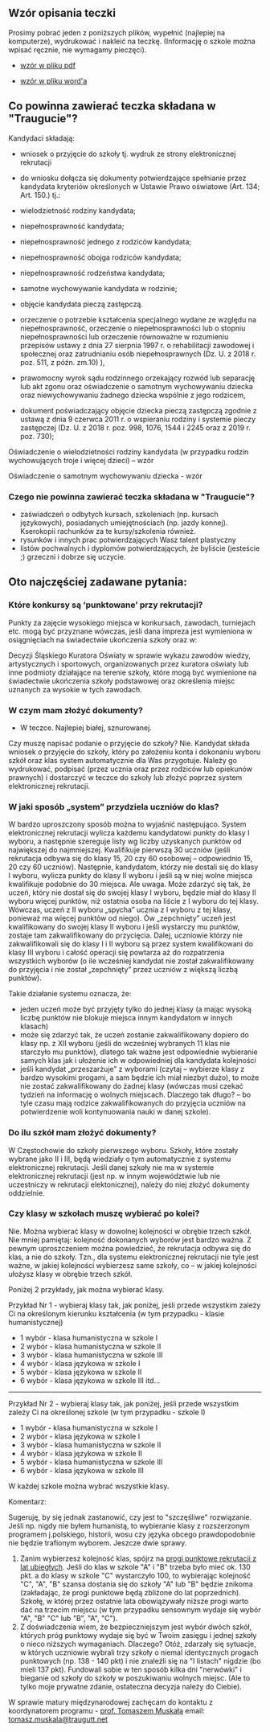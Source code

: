 ## Wzór opisania teczki

Prosimy pobrać jeden z poniższych plików, wypełnić (najlepiej na komputerze), wydrukować i nakleić na teczkę. (Informację o szkole można wpisać ręcznie, nie wymagamy pieczęci).

- [wzór w pliku pdf](/docs/teczka.pdf) 

- [wzór w pliku word'a](/docs/teczka.doc)


## Co powinna zawierać teczka składana w "Traugucie"?

Kandydaci składają:
- wniosek o przyjęcie do szkoły tj. wydruk ze strony elektronicznej rekrutacji
- do wniosku dołącza się dokumenty potwierdzające spełnianie przez kandydata kryteriów określonych w Ustawie Prawo oświatowe (Art. 134; Art. 150.) tj.:

 

- wielodzietność rodziny kandydata;
- niepełnosprawność kandydata;
- niepełnosprawność jednego z rodziców kandydata;
- niepełnosprawność obojga rodziców kandydata;
- niepełnosprawność rodzeństwa kandydata;
- samotne wychowywanie kandydata w rodzinie;
- objęcie kandydata pieczą zastępczą.
- orzeczenie o potrzebie kształcenia specjalnego wydane ze względu na niepełnosprawność, orzeczenie o niepełnosprawności lub o stopniu niepełnosprawności lub orzeczenie równoważne w rozumieniu przepisów ustawy z dnia 27 sierpnia 1997 r. o rehabilitacji zawodowej i społecznej oraz zatrudnianiu osób niepełnosprawnych (Dz. U. z 2018 r. poz. 511, z późn. zm.10) ),
- prawomocny wyrok sądu rodzinnego orzekający rozwód lub separację lub akt zgonu oraz oświadczenie o samotnym wychowywaniu dziecka oraz niewychowywaniu żadnego dziecka wspólnie z jego rodzicem,
- dokument poświadczający objęcie dziecka pieczą zastępczą zgodnie z ustawą z dnia 9 czerwca 2011 r. o wspieraniu rodziny i systemie pieczy zastępczej (Dz. U. z 2018 r. poz. 998, 1076, 1544 i 2245 oraz z 2019 r. poz. 730);
 

Oświadczenie o wielodzietności rodziny kandydata (w przypadku rodzin wychowujących troje i więcej dzieci) – wzór

Oświadczenie o samotnym wychowywaniu dziecka - wzór

### Czego nie powinna zawierać teczka składana w "Traugucie"?

- zaświadczeń o odbytych kursach, szkoleniach (np. kursach językowych), posiadanych umiejętnościach (np. jazdy konnej). Kserokopii rachunków za te kursy/szkolenia również.
- rysunków i innych prac potwierdzających Wasz talent plastyczny
- listów pochwalnych i dyplomów potwierdzających, że byliście (jesteście ;) grzeczni i dobrze się uczycie.



## Oto najczęściej zadawane pytania:


### Które konkursy są ‘punktowane’ przy rekrutacji?

Punkty za zajęcie wysokiego miejsca w konkursach, zawodach, turniejach etc. mogą być przyznane wówczas, jeśli dana impreza jest wymieniona w osiągnięciach na świadectwie ukończenia szkoły oraz w:

Decyzji Śląskiego Kuratora Oświaty w sprawie wykazu zawodów wiedzy, artystycznych i sportowych, organizowanych przez kuratora oświaty lub inne podmioty działające na terenie szkoły, które mogą być wymienione na świadectwie ukończenia szkoły podstawowej oraz określenia miejsc uznanych za wysokie w tych zawodach.


### W czym mam złożyć dokumenty?
- W teczce. Najlepiej białej, sznurowanej.

Czy muszę napisać podanie o przyjęcie do szkoły?
Nie. Kandydat składa wniosek o przyjęcie do szkoły, który po założeniu konta i dokonaniu wyboru szkół oraz klas system automatycznie dla Was przygotuje. Należy go wydrukować, podpisać (przez ucznia oraz przez rodziców lub opiekunów prawnych) i dostarczyć w teczce do szkoły lub złożyć poprzez system elektronicznej rekrutacji.

### W jaki sposób „system” przydziela uczniów do klas?

W bardzo uproszczony sposób można to wyjaśnić następująco. System elektronicznej rekrutacji wylicza każdemu kandydatowi punkty do klasy I wyboru, a następnie szereguje listy wg liczby uzyskanych punktów od największej do najmniejszej. Kwalifikuje pierwszą 30 uczniów (jeśli rekrutacja odbywa się do klasy 15, 20 czy 60 osobowej – odpowiednio 15, 20  czy 60 uczniów). Następnie, kandydatom, którzy nie dostali się do klasy I wyboru, wylicza punkty do klasy II wyboru i jeśli są w niej wolne miejsca kwalifikuje podobnie do 30 miejsca. Ale uwaga. Może zdarzyć się tak, że uczeń, który nie dostał się do swojej klasy I wyboru, będzie miał do klasy II wyboru więcej punktów, niż ostatnia osoba na liście z I wyboru do tej klasy. Wówczas, uczeń z II wyboru „spycha” ucznia z I wyboru z tej klasy, ponieważ ma więcej punktów od niego). Ów „zepchnięty” uczeń jest kwalifikowany do swojej klasy II wyboru i jeśli wystarczy mu punktów, zostaje tam zakwalifikowany do przycięcia. Dalej, uczniowie którzy nie zakwalifikowali się do klasy I i II wyboru są przez system kwalifikowani do klasy III wyboru i całość operacji się powtarza aż do rozpatrzenia wszystkich wyborów (o ile wcześniej kandydat nie został zakwalifikowany do przyjęcia i nie został „zepchnięty” przez uczniów z większą liczbą punktów).

Takie działanie systemu oznacza, że:
- jeden uczeń może być przyjęty tylko do jednej klasy (a mając wysoką liczbę punktów nie blokuje miejsca innym kandydatom w innych klasach)
- może się zdarzyć tak, że uczeń zostanie zakwalifikowany dopiero do klasy np. z XII wyboru (jeśli do wcześniej wybranych 11 klas nie starczyło mu punktów), dlatego tak ważne jest odpowiednie wybieranie samych klas jak i ułożenie ich w odpowiedniej dla kandydata kolejności 
- jeśli kandydat „przeszarżuje” z wyborami (czytaj – wybierze klasy z bardzo wysokimi progami, a sam będzie ich miał niezbyt dużo), to może nie zostać zakwalifikowany do żadnej klasy (wówczas musi czekać tydzień na informację o wolnych miejscach. Dlaczego tak długo? – bo tyle czasu mają rodzice zakwalifikowanych do przyjęcia uczniów na potwierdzenie woli kontynuowania nauki w danej szkole).

### Do ilu szkół mam złożyć dokumenty?

W Częstochowie do szkoły pierwszego wyboru. Szkoły, które zostały wybrane jako II i III, będą wiedziały o tym automatycznie z systemu elektronicznej rekrutacji. Jeśli danej szkoły nie ma w systemie elektronicznej rekrutacji (jest np. w innym województwie lub nie uczestniczy w rekrutacji elektonicznej), należy do niej złożyć dokumenty oddzielnie.

### Czy klasy w szkołach muszę wybierać po kolei?
Nie. Można wybierać klasy w dowolnej kolejności w obrębie trzech szkół. Nie mniej pamiętaj: kolejność dokonanych wyborów jest bardzo ważna. Z pewnym uproszczeniem można powiedzieć, że rekrutacja odbywa się do klas, a nie do szkoły. Tzn., dla systemu elektronicznej rekrutacji nie tyle jest ważne, w jakiej kolejności wybierzesz same szkoły, co – w jakiej kolejności ułożysz klasy w obrębie trzech szkół.


Poniżej 2 przykłady, jak można wybierać klasy.

Przykład Nr 1 - wybieraj klasy tak, jak poniżej, jeśli przede wszystkim zależy Ci na określonym kierunku kształcenia (w tym przypadku - klasie humanistycznej)
- 1 wybór - klasa humanistyczna w szkole I
- 2 wybór - klasa humanistyczna w szkole II
- 3 wybór - klasa humanistyczna w szkole III
- 4 wybór - klasa językowa w szkole I
- 5 wybór - klasa językowa w szkole II
- 6 wybór - klasa językowa w szkole III
itd...

---


Przykład Nr 2 - wybieraj klasy tak, jak poniżej, jeśli przede wszystkim zależy Ci na określonej szkole (w tym przypadku - szkole I)
- 1 wybór - klasa humanistyczna w szkole I
- 2 wybór - klasa językowa w szkole I
- 3 wybór - klasa humanistyczna w szkole II
- 4 wybór - klasa językowa w szkole II
- 5 wybór - klasa humanistyczna w szkole III
- 6 wybór - klasa językowa w szkole III

W każdej szkole można wybrać wszystkie klasy.

Komentarz:

Sugeruję, by się jednak zastanowić, czy jest to "szczęśliwe" rozwiązanie. Jeśli np. nigdy nie byłem humanistą, to wybieranie klasy z rozszerzonym programem j.polskiego, historii, wosu czy języka obcego prawdopodobnie nie będzie trafionym wyborem.
Jeszcze dwie sprawy.
1. Zanim wybierzesz kolejność klas, spójrz na [progi punktowe rekrutacji z lat ubiegłych](/page/statystyki). Jeśli do klas w szkole "A" i "B" trzeba było mieć ok. 130 pkt. a do klasy w szkole "C" wystarczyło 100, to wybierając kolejność "C", "A", "B" szansa dostania się do szkoły "A" lub "B" będzie znikoma (zakładając, że progi punktowe będą zbliżone do lat poprzednich). Szkołę, w której przez ostatnie lata obowiązywały niższe progi warto dać na trzecim miejscu (w tym przypadku sensownym wydaje się wybór "A", "B" "C" lub "B", "A", "C").
2. Z doświadczenia wiem, że bezpieczniejszym jest wybór dwóch szkół, których próg punktowy wydaje się być w Twoim zasięgu i jednej szkoły o nieco niższych wymaganiach. Dlaczego? Otóż, zdarzały się sytuacje, w których uczniowie wybrali trzy szkoły o niemal identycznych progach punktowych (np. 138 - 140 pkt) i nie znaleźli się na "I listach" nigdzie (bo mieli 137 pkt). Fundowali sobie w ten sposób kilka dni "nerwówki" i bieganie od szkoły do szkoły w poszukiwaniu wolnych miejsc.
(Ale to tylko moje prywatne zdanie, ostateczna decyzja należy do Ciebie).

 




W sprawie matury międzynarodowej zachęcam do kontaktu z koordynatorem programu - [prof. Tomaszem Muskałą](mailto:tomasz.muskala@traugutt.net) email: tomasz.muskala@traugutt.net
